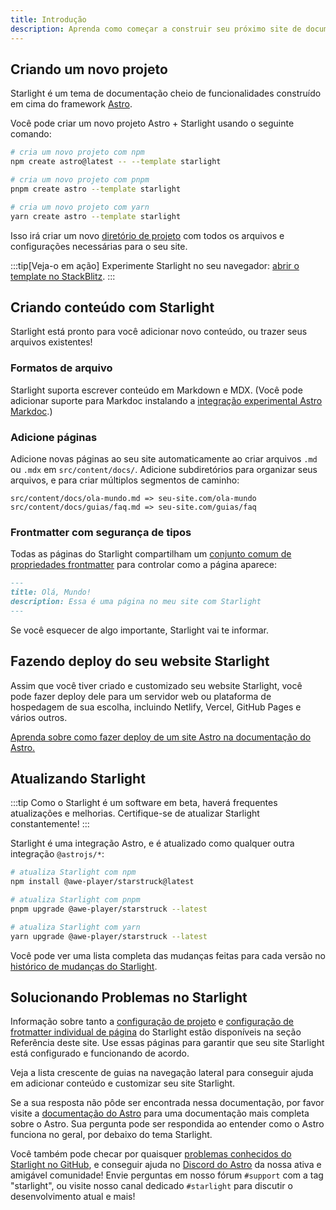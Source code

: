 ```yaml
---
title: Introdução
description: Aprenda como começar a construir seu próximo site de documentação com Starlight pelo Astro.
---
```



## Criando um novo projeto

Starlight é um tema de documentação cheio de funcionalidades construído em cima do framework [Astro](https://astro.build).

Você pode criar um novo projeto Astro + Starlight usando o seguinte comando:

<Tabs>
<TabItem label="npm">

```sh
# cria um novo projeto com npm
npm create astro@latest -- --template starlight
```

</TabItem>
<TabItem label="pnpm">

```sh
# cria um novo projeto com pnpm
pnpm create astro --template starlight
```

</TabItem>
<TabItem label="Yarn">

```sh
# cria um novo projeto com yarn
yarn create astro --template starlight
```

</TabItem>
</Tabs>

Isso irá criar um novo [diretório de projeto](/pt-br/guides/project-structure/) com todos os arquivos e configurações necessárias para o seu site.

:::tip[Veja-o em ação]
Experimente Starlight no seu navegador:
[abrir o template no StackBlitz](https://stackblitz.com/github/withastro/starlight/tree/main/examples/basics).
:::

## Criando conteúdo com Starlight

Starlight está pronto para você adicionar novo conteúdo, ou trazer seus arquivos existentes!

### Formatos de arquivo

Starlight suporta escrever conteúdo em Markdown e MDX. (Você pode adicionar suporte para Markdoc instalando a [integração experimental Astro Markdoc](https://docs.astro.build/en/guides/integrations-guide/markdoc/).)

### Adicione páginas

Adicione novas páginas ao seu site automaticamente ao criar arquivos `.md` ou `.mdx` em `src/content/docs/`. Adicione subdiretórios para organizar seus arquivos, e para criar múltiplos segmentos de caminho:

```
src/content/docs/ola-mundo.md => seu-site.com/ola-mundo
src/content/docs/guias/faq.md => seu-site.com/guias/faq
```

### Frontmatter com segurança de tipos

Todas as páginas do Starlight compartilham um [conjunto comum de propriedades frontmatter](/pt-br/reference/frontmatter/) para controlar como a página aparece:

```md
---
title: Olá, Mundo!
description: Essa é uma página no meu site com Starlight
---
```

Se você esquecer de algo importante, Starlight vai te informar.

## Fazendo deploy do seu website Starlight

Assim que você tiver criado e customizado seu website Starlight, você pode fazer deploy dele para um servidor web ou plataforma de hospedagem de sua escolha, incluindo Netlify, Vercel, GitHub Pages e vários outros.

[Aprenda sobre como fazer deploy de um site Astro na documentação do Astro.](https://docs.astro.build/pt-br/guides/deploy/)

## Atualizando Starlight

:::tip
Como o Starlight é um software em beta, haverá frequentes atualizações e melhorias. Certifique-se de atualizar Starlight constantemente!
:::

Starlight é uma integração Astro, e é atualizado como qualquer outra integração `@astrojs/*`:

<Tabs>
<TabItem label="npm">

```sh
# atualiza Starlight com npm
npm install @awe-player/starstruck@latest
```

</TabItem>
<TabItem label="pnpm">

```sh
# atualiza Starlight com pnpm
pnpm upgrade @awe-player/starstruck --latest
```

</TabItem>
<TabItem label="Yarn">

```sh
# atualiza Starlight com yarn
yarn upgrade @awe-player/starstruck --latest
```

</TabItem>
</Tabs>

Você pode ver uma lista completa das mudanças feitas para cada versão no [histórico de mudanças do Starlight](https://github.com/withastro/starlight/blob/main/packages/starlight/CHANGELOG.md).

## Solucionando Problemas no Starlight

Informação sobre tanto a [configuração de projeto](/pt-br/reference/configuration/) e [configuração de frotmatter individual de página](/pt-br/reference/frontmatter/) do Starlight estão disponíveis na seção Referência deste site. Use essas páginas para garantir que seu site Starlight está configurado e funcionando de acordo.

Veja a lista crescente de guias na navegação lateral para conseguir ajuda em adicionar conteúdo e customizar seu site Starlight.

Se a sua resposta não pôde ser encontrada nessa documentação, por favor visite a [documentação do Astro](https://docs.astro.build) para uma documentação mais completa sobre o Astro. Sua pergunta pode ser respondida ao entender como o Astro funciona no geral, por debaixo do tema Starlight.

Você também pode checar por quaisquer [problemas conhecidos do Starlight no GitHub](https://github.com/withastro/starlight/issues), e conseguir ajuda no [Discord do Astro](https://astro.build/chat/) da nossa ativa e amigável comunidade! Envie perguntas em nosso fórum `#support` com a tag "starlight", ou visite nosso canal dedicado `#starlight` para discutir o desenvolvimento atual e mais!
